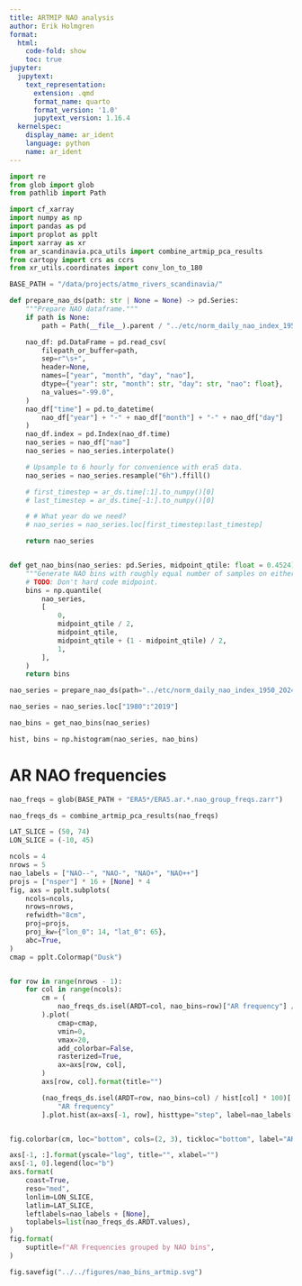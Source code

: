 ```yaml
---
title: ARTMIP NAO analysis
author: Erik Holmgren
format:
  html:
    code-fold: show
    toc: true
jupyter:
  jupytext:
    text_representation:
      extension: .qmd
      format_name: quarto
      format_version: '1.0'
      jupytext_version: 1.16.4
  kernelspec:
    display_name: ar_ident
    language: python
    name: ar_ident
---
```


```python
import re
from glob import glob
from pathlib import Path

import cf_xarray
import numpy as np
import pandas as pd
import proplot as pplt
import xarray as xr
from ar_scandinavia.pca_utils import combine_artmip_pca_results
from cartopy import crs as ccrs
from xr_utils.coordinates import conv_lon_to_180
```

```python
BASE_PATH = "/data/projects/atmo_rivers_scandinavia/"
```

```python
def prepare_nao_ds(path: str | None = None) -> pd.Series:
    """Prepare NAO dataframe."""
    if path is None:
        path = Path(__file__).parent / "../etc/norm_daily_nao_index_1950_2024.txt"

    nao_df: pd.DataFrame = pd.read_csv(
        filepath_or_buffer=path,
        sep=r"\s+",
        header=None,
        names=["year", "month", "day", "nao"],
        dtype={"year": str, "month": str, "day": str, "nao": float},
        na_values="-99.0",
    )
    nao_df["time"] = pd.to_datetime(
        nao_df["year"] + "-" + nao_df["month"] + "-" + nao_df["day"]
    )
    nao_df.index = pd.Index(nao_df.time)
    nao_series = nao_df["nao"]
    nao_series = nao_series.interpolate()

    # Upsample to 6 hourly for convenience with era5 data.
    nao_series = nao_series.resample("6h").ffill()

    # first_timestep = ar_ds.time[:1].to_numpy()[0]
    # last_timestep = ar_ds.time[-1:].to_numpy()[0]

    # # What year do we need?
    # nao_series = nao_series.loc[first_timestep:last_timestep]

    return nao_series


def get_nao_bins(nao_series: pd.Series, midpoint_qtile: float = 0.4524) -> np.ndarray:
    """Generate NAO bins with roughly equal number of samples on either side of 0."""
    # TODO: Don't hard code midpoint.
    bins = np.quantile(
        nao_series,
        [
            0,
            midpoint_qtile / 2,
            midpoint_qtile,
            midpoint_qtile + (1 - midpoint_qtile) / 2,
            1,
        ],
    )
    return bins
```

```python
nao_series = prepare_nao_ds(path="../etc/norm_daily_nao_index_1950_2024.txt")
```

```python
nao_series = nao_series.loc["1980":"2019"]
```

```python
nao_bins = get_nao_bins(nao_series)
```

```python
hist, bins = np.histogram(nao_series, nao_bins)
```

# AR NAO frequencies

```python
nao_freqs = glob(BASE_PATH + "ERA5*/ERA5.ar.*.nao_group_freqs.zarr")
```

```python
nao_freqs_ds = combine_artmip_pca_results(nao_freqs)
```

```python
LAT_SLICE = (50, 74)
LON_SLICE = (-10, 45)
```

```python
ncols = 4
nrows = 5
nao_labels = ["NAO--", "NAO-", "NAO+", "NAO++"]
projs = ["nsper"] * 16 + [None] * 4
fig, axs = pplt.subplots(
    ncols=ncols,
    nrows=nrows,
    refwidth="8cm",
    proj=projs,
    proj_kw={"lon_0": 14, "lat_0": 65},
    abc=True,
)
cmap = pplt.Colormap("Dusk")


for row in range(nrows - 1):
    for col in range(ncols):
        cm = (
            nao_freqs_ds.isel(ARDT=col, nao_bins=row)["AR frequency"] / hist[row] * 100
        ).plot(
            cmap=cmap,
            vmin=0,
            vmax=20,
            add_colorbar=False,
            rasterized=True,
            ax=axs[row, col],
        )
        axs[row, col].format(title="")

        (nao_freqs_ds.isel(ARDT=row, nao_bins=col) / hist[col] * 100)[
            "AR frequency"
        ].plot.hist(ax=axs[-1, row], histtype="step", label=nao_labels[col])


fig.colorbar(cm, loc="bottom", cols=(2, 3), tickloc="bottom", label="AR Frequency [%]", labelloc="top")

axs[-1, :].format(yscale="log", title="", xlabel="")
axs[-1, 0].legend(loc="b")
axs.format(
    coast=True,
    reso="med",
    lonlim=LON_SLICE,
    latlim=LAT_SLICE,
    leftlabels=nao_labels + [None],
    toplabels=list(nao_freqs_ds.ARDT.values),
)
fig.format(
    suptitle=f"AR Frequencies grouped by NAO bins",
)
```

```python
fig.savefig("../../figures/nao_bins_artmip.svg")
```
